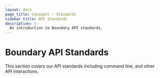 ```yaml
---
layout: docs
page_title: Concepts - Standards
sidebar_title: API Standards
description: |-
  An introduction to Boundary API standards.
---
```


# Boundary API Standards

This section covers our API standards including command line, and other API interactions.

